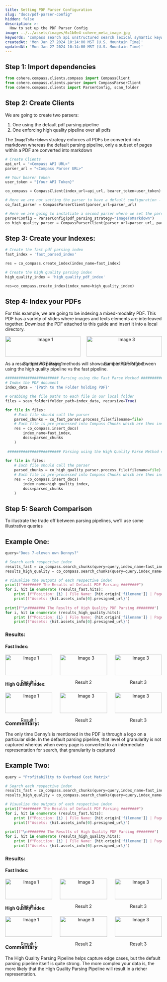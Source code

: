 ```yaml
---
title: Setting PDF Parser Configuration
slug: "docs/pdf-parser-config"
hidden: false
description: >-
  How to set up the PDF Parser Config 
image: ../../assets/images/6c1b0e4-cohere_meta_image.jpg
keywords: 'compass search api unstructured search lexical symantic keyword rerank dense sparse'
createdAt: 'Mon Jan 27 2024 10:14:00 MST (U.S. Mountain Time)'
updatedAt: 'Mon Jan 27 2024 10:14:00 MST (U.S. Mountain Time)'
---
```


## Step 1: Import dependencies
```python PYTHON
from cohere.compass.clients.compass import CompassClient
from cohere.compass.clients.parser import CompassParserClient
from cohere.compass.clients import ParserConfig, scan_folder
```

## Step 2: Create Clients

We are going to create two parsers: 

1. One using the default pdf parsing pipeline 
2. One enforcing high quality pipeline over all pdfs

The `ImageToMarkdown` strategy enforces all PDFs be converted into markdown whereas the default parsing pipeline, only a subset of pages within a PDF are converted into markdown
```python PYTHON
# Create Clients
api_url = "<Compass API URL>"
parser_url = "<Compass Parser URL>"

## Your bearer token
user_token = "{Your API Token}"

co_compass = CompassClient(index_url=api_url, bearer_token=user_token)

# Here we are not setting the parser to have a default configuration - it will use a default parsing strategy for PDFs
co_fast_parser = CompassParserClient(parser_url=parser_url)

# Here we are going to instatiate a second parser where we set the parsing strategy to the high-quality pipeline
parserConfig = ParserConfig(pdf_parsing_strategy="ImageToMarkdown")
co_high_quality_parser = CompassParserClient(parser_url=parser_url, parser_config=parserConfig)
```

## Step 3: Create your Indexes:
```python PYTHON
# Create the fast pdf parsing index
fast_index = 'fast_parsed_index'

res = co_compass.create_index(index_name=fast_index)

# Create the high quality parsing index
high_quality_index = 'high_quality_pdf_index'

res=co_compass.create_index(index_name=high_quality_index)
```

## Step 4: Index your PDFs

For this example, we are going to be indexing a mixed-modality PDF. This PDF has a variety of slides where images and texts elements are interleaved together. Download the PDF attached to this guide and insert it into a local directory.

<div style="display: flex; justify-content: space-between;">
  <div style="width: 48%; text-align: center;">
    <img src="../../../fern/assets/images/pdf_parser_guide_image_one.png" alt="Image 1" style="width: 100%;"/>
    <p style="font-size: 14px;">Sample PDF Page 1</p>
  </div>
  <div style="width: 48%; text-align: center;">
    <img src="../../../fern/assets/images/pdf_parser_guide_image_two.png" alt="Image 3" style="width: 100%;"/>
    <p style="font-size: 14px;">Sample PDF Page 2</p>
  </div>
</div>

As a result, the two parsing methods will showcase the trade off between using the high quality pipeline vs the fast pipeline. 
```python PYTHON
######################## Parsing using the Fast Parse Method ########################
# Index the PDF document
index_data = '{Path to the Folder holding PDF}'

# Grabbing the file paths to each file in our local folder
files = scan_folder(folder_path=index_data, recursive=True)

for file in files:
    # Each file should call the parser 
    parsed_chunks = co_fast_parser.process_file(filename=file)
    # Each file is pre-processed into Compass Chunks which are then inserted into the Index
    res = co_compass.insert_docs(
        index_name=fast_index,
        docs=parsed_chunks
    )
    
 ######################## Parsing using the High Quality Parse Method ########################
 
for file in files:
    # Each file should call the parser 
    parsed_chunks = co_high_quality_parser.process_file(filename=file)
    # Each file is pre-processed into Compass Chunks which are then inserted into the Index
    res = co_compass.insert_docs(
        index_name=high_quality_index,
        docs=parsed_chunks
    )
```

## Step 5: Search Comparison
To illustrate the trade off between parsing pipelines, we’ll use some illustrative queries

## Example One: 
```python PYTHON
query="Does 7-eleven own Dennys?"

# Search each respective index
results_fast = co_compass.search_chunks(query=query,index_name=fast_index,top_k=3)
results_high_quality = co_compass.search_chunks(query=query,index_name=high_quality_index,top_k=3)

# Visualize the outputs of each respective index
print(f"######## The Results of Default PDF Parsing ########")
for i, hit in enumerate (results_fast.hits):
    print (f"Position: {i} | File Name: {hit.origin['filename']} | Page Number: {hit.origin['page_number']}")
    print(f"Assets: {hit.assets_info[0].presigned_url}")
    
print(f"\n######## The Results of High Quality PDF Parsing ########")
for i, hit in enumerate (results_high_quality.hits):
    print (f"Position: {i} | File Name: {hit.origin['filename']} | Page Number: {hit.origin['page_number']}")
    print(f"Assets: {hit.assets_info[0].presigned_url}")
```
### Results:
#### Fast Index: 
<div style="display: flex; justify-content: space-between;">
  <div style="width: 30%; text-align: center;">
    <img src="../../../fern/assets/images/parser_config_figure_four.png" alt="Image 1" style="width: 100%;"/>
    <p style="font-size: 14px;">Result 1</p>
  </div>
  <div style="width: 30%; text-align: center;">
    <img src="../../../fern/assets/images/parser_config_figure_five.png" alt="Image 3" style="width: 100%;"/>
    <p style="font-size: 14px;">Result 2</p>
  </div>
    <div style="width: 30%; text-align: center;">
    <img src="../../../fern/assets/images/parser_config_figure_six.png" alt="Image 3" style="width: 100%;"/>
    <p style="font-size: 14px;">Result 3</p>
  </div>
</div>

#### High Quality Index: 
<div style="display: flex; justify-content: space-between;">
  <div style="width: 30%; text-align: center;">
    <img src="../../../fern/assets/images/parser_config_figure_seven.png" alt="Image 1" style="width: 100%;"/>
    <p>Result 1</p>
  </div>
  <div style="width: 30%; text-align: center;">
    <img src="../../../fern/assets/images/parser_config_figure_eight.png" alt="Image 3" style="width: 100%;"/>
    <p>Result 2</p>
  </div>
    <div style="width: 30%; text-align: center;">
    <img src="../../../fern/assets/images/parser_config_figure_nine.png" alt="Image 3" style="width: 100%;"/>
    <p>Result 3</p>
  </div>
</div>

### Commentary: 
The only time Denny’s is mentioned in the PDF is through a logo on a particular slide. In the default parsing pipeline, that level of granularity is not captured whereas when every page is converted to an intermediate representation for search, that granularity is captured

## Example Two: 
```python PYTHON
query = "Profitability to Overhead Cost Matrix"

# Search each respective index
results_fast = co_compass.search_chunks(query=query,index_name=fast_index,top_k=3)
results_high_quality = co_compass.search_chunks(query=query,index_name=high_quality_index,top_k=3)

# Visualize the outputs of each respective index
print(f"######## The Results of Default PDF Parsing ########")
for i, hit in enumerate (results_fast.hits):
    print (f"Position: {i} | File Name: {hit.origin['filename']} | Page Number: {hit.origin['page_number']}")
    print(f"Assets: {hit.assets_info[0].presigned_url}")
    
print(f"\n######## The Results of High Quality PDF Parsing ########")
for i, hit in enumerate (results_high_quality.hits):
    print (f"Position: {i} | File Name: {hit.origin['filename']} | Page Number: {hit.origin['page_number']}")
    print(f"Assets: {hit.assets_info[0].presigned_url}")
```

### Results:
#### Fast Index: 
<div style="display: flex; justify-content: space-between;">
  <div style="width: 30%; text-align: center;">
    <img src="../../../fern/assets/images/parser_config_figure_ten.png" alt="Image 1" style="width: 100%;"/>
    <p style="font-size: 14px;">Result 1</p>
  </div>
  <div style="width: 30%; text-align: center;">
    <img src="../../../fern/assets/images/parser_config_figure_eleven.png" alt="Image 3" style="width: 100%;"/>
    <p style="font-size: 14px;">Result 2</p>
  </div>
    <div style="width: 30%; text-align: center;">
    <img src="../../../fern/assets/images/parser_config_figure_twelve.png" alt="Image 3" style="width: 100%;"/>
    <p style="font-size: 14px;">Result 3</p>
  </div>
</div>

#### High Quality Index: 
<div style="display: flex; justify-content: space-between;">
  <div style="width: 30%; text-align: center;">
    <img src="../../../fern/assets/images/parser_config_figure_eleven.png" alt="Image 1" style="width: 100%;"/>
    <p style="font-size: 14px;">Result 1</p>
  </div>
  <div style="width: 30%; text-align: center;">
    <img src="../../../fern/assets/images/parser_config_figure_thirteen.png" alt="Image 3" style="width: 100%;"/>
    <p style="font-size: 14px;">Result 2</p>
  </div>
    <div style="width: 30%; text-align: center;">
    <img src="../../../fern/assets/images/parser_config_figure_fourteen.png" alt="Image 3" style="width: 100%;"/>
    <p style="font-size: 14px;">Result 3</p>
  </div>
</div>

### Commentary
The High Quality Parsing Pipeline helps capture edge cases, but the default parsing pipeline itself is quite strong. The more complex your data is, the more likely that the High Quality Parsing Pipeline will result in a richer representation. 
